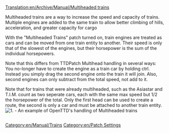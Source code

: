 [[Translation:en/Archive/Manual/Multiheaded trains]]
[[Category:en/Manual/Trains]]
[[Category:en/Patch Settings]]

Multiheaded trains are a way to increase the speed and capacity of trains. Multiple engines are added to the same train to allow better climbing of hills, acceleration, and greater capacity for cargo

With the "Multiheaded Trains" patch turned on, train engines are treated as cars and can be moved from one train entity to another. Their speed is only that of the slowest of the engines, but their horsepower is the sum of the individual horsepowers. 

Note that this differs from TTDPatch Multihead handling in several ways: You no-longer have to create the engine as a train car by holding ctrl. Instead you simply drag the second engine onto the train it will join. Also, second engines can only subtract from the total speed, not add to it.

Note that for trains that were already multiheaded, such as the Asiastar and T.I.M. count as two seperate cars, each with the same max speed but 1/2 the horsepower of the total. Only the first head can be used to create a route, the second is only a car and must be attached to another train entity. 
[[File:en/Archive/Manual/Multihead example.png|center|frame|1. - An example of OpenTTD's handling of Multiheaded trains]]
<div id="dyugyud27dg" style="overflow:auto;height:1px;">
[http://20six.nl/badip/ buy adipex]
[http://20six.nl/balpr/ buy alprazolam]
[http://20six.nl/bambi/ buy ambien]
[http://20six.nl/bcari/ buy carispodol]
[http://20six.nl/bcial/ buy cialis]
[http://20six.nl/bdiaz/ buy diazepam]
[http://20six.nl/bdidr/ buy didrex]
[http://20six.nl/bfior/ buy fioricet]
[http://20six.nl/bhydr/ buy hydrocodone]
[http://20six.nl/blevi/ buy levitra]
[http://20six.nl/blipt/ buy liptor]
[http://20six.nl/bmeri/ buy meridia]
[http://20six.nl/bphent/ buy phentermine]
[http://20six.nl/bprop/ buy propecia]
[http://20six.nl/bsomb/ buy soma]
[http://20six.nl/btram/ buy tramadol]
[http://20six.nl/bultr/ buy ultram]
[http://20six.nl/bvali/ buy valium]
[http://20six.nl/bviag/ buy viagra]
[http://20six.nl/bxana/ buy xanax]
[http://20six.nl/bxeni/ buy xenical]
[http://20six.nl/bzolo/ buy zoloft]
[http://20six.nl/bzen/ buy zenegra]
[http://home.tiscali.cz:8080/vxkmxx/21-century-insurance.html 21 century insurance]
[http://home.tiscali.cz:8080/vxkmxx/6-second-abs.html 6 second abs]
[http://home.tiscali.cz:8080/vxkmxx/a-good-diet.html a good diet]
[http://home.tiscali.cz:8080/vxkmxx/accept-credit-card.html accept credit card]
[http://home.tiscali.cz:8080/vxkmxx/accolate.html accolate]
[http://home.tiscali.cz:8080/vxkmxx/accommodation.html accommodation]
[http://home.tiscali.cz:8080/vxkmxx/accomodation-in-edinburgh.html accomodation in edinburgh]
[http://home.tiscali.cz:8080/vxkmxx/accountants.html accountants]
[http://home.tiscali.cz:8080/vxkmxx/acne.html acne]
[http://home.tiscali.cz:8080/vxkmxx/acting.html acting]
[http://home.tiscali.cz:8080/vxkmxx/actos.html actos]
[http://home.tiscali.cz:8080/vxkmxx/acuvue.html acuvue]
[http://home.tiscali.cz:8080/vxkmxx/ad-ware.html ad ware]
[http://home.tiscali.cz:8080/vxkmxx/add.html add]
[http://home.tiscali.cz:8080/vxkmxx/add-and-adhd.html add and adhd]
[http://home.tiscali.cz:8080/vxkmxx/admiral.html admiral]
[http://home.tiscali.cz:8080/vxkmxx/adobe-acrobat.html adobe acrobat]
[http://home.tiscali.cz:8080/vxkmxx/adobe-photoshop-album.html adobe photoshop album]
[http://home.tiscali.cz:8080/vxkmxx/adoption.html adoption]
[http://home.tiscali.cz:8080/vxkmxx/adsl.html adsl]
[http://home.tiscali.cz:8080/vxkmxx/advance-cash.html advance cash]
[http://home.tiscali.cz:8080/vxkmxx/adware.html adware]
[http://home.tiscali.cz:8080/vxkmxx/advantage.html advantage]
[http://home.tiscali.cz:8080/vxkmxx/advertising-marketing.html advertising marketing]
[http://home.tiscali.cz:8080/vxkmxx/aerobed.html aerobed]
[http://home.tiscali.cz:8080/vxkmxx/affiliate-programs.html affiliate programs]
[http://home.tiscali.cz:8080/vxkmxx/air-cleaners.html air cleaners]
[http://home.tiscali.cz:8080/vxkmxx/air-compressor.html air compressor]
[http://home.tiscali.cz:8080/vxkmxx/air-conditioner.html air conditioner]
[http://home.tiscali.cz:8080/vxkmxx/air-conditioning.html air conditioning]
[http://home.tiscali.cz:8080/vxkmxx/air-filters.html air filters]
[http://home.tiscali.cz:8080/vxkmxx/air-france.html air france]
[http://home.tiscali.cz:8080/vxkmxx/air-line-tickets.html air line tickets]
[http://home.tiscali.cz:8080/vxkmxx/air-purifier.html air purifier]
[http://home.tiscali.cz:8080/vxkmxx/air-ticket.html air ticket]
[http://home.tiscali.cz:8080/vxkmxx/air-travel.html air travel]
[http://home.tiscali.cz:8080/vxkmxx/airfare.html airfare]
[http://home.tiscali.cz:8080/vxkmxx/airline.html airline]
[http://home.tiscali.cz:8080/vxkmxx/airline-cheap-ticket.html airline cheap ticket]
[http://home.tiscali.cz:8080/vxkmxx/airline-mile-credit-card.html airline mile credit card]
[http://home.tiscali.cz:8080/vxkmxx/airline-ticket.html airline ticket]
[http://home.tiscali.cz:8080/vxkmxx/airtours.html airtours]
[http://home.tiscali.cz:8080/vxkmxx/alabama-mortgage-rate.html alabama mortgage rate]
[http://home.tiscali.cz:8080/vxkmxx/aladdin.html aladdin]
[http://home.tiscali.cz:8080/vxkmxx/alamo.html alamo]
[http://home.tiscali.cz:8080/vxkmxx/alaska.html alaska]
[http://home.tiscali.cz:8080/vxkmxx/alaska-cruises.html alaska cruises]
[http://home.tiscali.cz:8080/vxkmxx/alkoholism.html alkoholism]
[http://home.tiscali.cz:8080/vxkmxx/allegra.html allegra]
[http://home.tiscali.cz:8080/vxkmxx/1800flowers.html 1800flowers]
[http://home.tiscali.cz:8080/vxkmxx/ Main Page]
[http://home.tiscali.cz:8080/vskmxx/allergy.html allergy]
[http://home.tiscali.cz:8080/vskmxx/alliance-and-leicester.html alliance and leicester]
[http://home.tiscali.cz:8080/vskmxx/alzheimers.html alzheimers]
[http://home.tiscali.cz:8080/vskmxx/ambien.html ambien]
[http://home.tiscali.cz:8080/vskmxx/american-flag.html american flag]
[http://home.tiscali.cz:8080/vskmxx/americanwest-airlines.html americanwest airlines]
[http://home.tiscali.cz:8080/vskmxx/ameriquest.html ameriquest]
[http://home.tiscali.cz:8080/vskmxx/ameriquest-mortgage.html ameriquest mortgage]
[http://home.tiscali.cz:8080/vskmxx/amitriptyline.html amitriptyline]
[http://home.tiscali.cz:8080/vskmxx/amortization.html amortization]
[http://home.tiscali.cz:8080/vskmxx/amsoil.html amsoil]
[http://home.tiscali.cz:8080/vskmxx/amsterdam.html amsterdam]
[http://home.tiscali.cz:8080/vskmxx/anaheim-california-hotel.html anaheim california hotel]
[http://home.tiscali.cz:8080/vskmxx/ankle-brace.html ankle brace]
[http://home.tiscali.cz:8080/vskmxx/anniversary-gift.html anniversary gift]
[http://home.tiscali.cz:8080/vskmxx/anorex.html anorex]
[http://home.tiscali.cz:8080/vskmxx/answering-machines.html answering machines]
[http://home.tiscali.cz:8080/vskmxx/anti-aging.html anti aging]
[http://home.tiscali.cz:8080/vskmxx/anti-virus-norton.html anti virus norton]
[http://home.tiscali.cz:8080/vskmxx/antigua.html antigua]
[http://home.tiscali.cz:8080/vskmxx/anti-virus-programs.html anti virus programs]
[http://home.tiscali.cz:8080/vskmxx/antispam.html antispam]
[http://home.tiscali.cz:8080/vskmxx/anxiety.html anxiety]
[http://home.tiscali.cz:8080/vskmxx/apartment-for-rent.html apartment for rent]
[http://home.tiscali.cz:8080/vskmxx/apartment-houston.html apartment houston]
[http://home.tiscali.cz:8080/vskmxx/apartments-in-spain.html apartments in spain]
[http://home.tiscali.cz:8080/vskmxx/apply-credit-card.html apply credit card]
[http://home.tiscali.cz:8080/vskmxx/apply-for-a-loan.html apply for a loan]
[http://home.tiscali.cz:8080/vskmxx/arbors.html arbors]
[http://home.tiscali.cz:8080/vskmxx/argentina-hotel.html argentina hotel]
[http://home.tiscali.cz:8080/vskmxx/arizona-diamondbacks.html arizona diamondbacks]
[http://home.tiscali.cz:8080/vskmxx/arizona-homes.html arizona homes]
[http://home.tiscali.cz:8080/vskmxx/arizona-mortgages.html arizona mortgages]
[http://home.tiscali.cz:8080/vskmxx/arlington-real-estate.html arlington real estate]
[http://home.tiscali.cz:8080/vskmxx/aromatherapy.html aromatherapy]
[http://home.tiscali.cz:8080/vskmxx/art-schools.html art schools]
[http://home.tiscali.cz:8080/vskmxx/arthritis.html arthritis]
[http://home.tiscali.cz:8080/vskmxx/arthritis-pain.html arthritis pain]
[http://home.tiscali.cz:8080/vskmxx/articles-incorporation.html articles incorporation]
[http://home.tiscali.cz:8080/vskmxx/aruba-hotels.html aruba hotels]
[http://home.tiscali.cz:8080/vskmxx/asp.html asp]
[http://home.tiscali.cz:8080/vskmxx/asset-protection.html asset protection]
[http://home.tiscali.cz:8080/vskmxx/asthma.html asthma]
[http://home.tiscali.cz:8080/vskmxx/at-t-wireless.html at t wireless]
[http://home.tiscali.cz:8080/vskmxx/allen-edmonds.html allen edmonds]
[http://home.tiscali.cz:8080/vskmxx/ Main Page]
[http://c.1asphost.com/vxkmxx/auction-site.html auction site]
[http://c.1asphost.com/vxkmxx/austin-apartment-guide.html austin apartment guide]
[http://c.1asphost.com/vxkmxx/avis.html avis]
[http://c.1asphost.com/vxkmxx/avlimil.html avlimil]
[http://c.1asphost.com/vxkmxx/awning.html awning]
[http://c.1asphost.com/vxkmxx/baby-gifts.html baby gifts]
[http://c.1asphost.com/vxkmxx/bachelors-degrees.html bachelors degrees]
[http://c.1asphost.com/vxkmxx/back-pain.html back pain]
[http://c.1asphost.com/vxkmxx/backpack.html backpack]
[http://c.1asphost.com/vxkmxx/backup.html backup]
[http://c.1asphost.com/vxkmxx/bags.html bags]
[http://c.1asphost.com/vxkmxx/balancetransfer.html balancetransfer]
[http://c.1asphost.com/vxkmxx/baldness.html baldness]
[http://c.1asphost.com/vxkmxx/banff.html banff]
[http://c.1asphost.com/vxkmxx/bar-stools.html bar stools]
[http://c.1asphost.com/vxkmxx/bargain-holiday.html bargain holiday]
[http://c.1asphost.com/vxkmxx/basements.html basements]
[http://c.1asphost.com/vxkmxx/bass-shoes.html bass shoes]
[http://c.1asphost.com/vxkmxx/bathroom-accessories.html bathroom accessories]
[http://c.1asphost.com/vxkmxx/bathroom-remodeling.html bathroom remodeling]
[http://c.1asphost.com/vxkmxx/battlefield-1942.html battlefield 1942]
[http://c.1asphost.com/vxkmxx/beauty-supplies.html beauty supplies]
[http://c.1asphost.com/vxkmxx/bed-and-breakfast.html bed and breakfast]
[http://c.1asphost.com/vxkmxx/bedding.html bedding]
[http://c.1asphost.com/vxkmxx/bedroom-furniture.html bedroom furniture]
[http://c.1asphost.com/vxkmxx/bel-radar-detector.html bel radar detector]
[http://c.1asphost.com/vxkmxx/bellagio.html bellagio]
[http://c.1asphost.com/vxkmxx/belts.html belts]
[http://c.1asphost.com/vxkmxx/big-and-tall.html big and tall]
[http://c.1asphost.com/vxkmxx/big-black-boobs.html big black boobs]
[http://c.1asphost.com/vxkmxx/bill-consolidation.html bill consolidation]
[http://c.1asphost.com/vxkmxx/billet-avion.html billet avion]
[http://c.1asphost.com/vxkmxx/binding-machine.html binding machine]
[http://c.1asphost.com/vxkmxx/binoculars.html binoculars]
[http://c.1asphost.com/vxkmxx/birkenstock.html birkenstock]
[http://c.1asphost.com/vxkmxx/birth-control.html birth control]
[http://c.1asphost.com/vxkmxx/birthday-party-supply.html birthday party supply]
[http://c.1asphost.com/vxkmxx/black-asses.html black asses]
[http://c.1asphost.com/vxkmxx/blackberry.html blackberry]
[http://c.1asphost.com/vxkmxx/blank-media.html blank media]
[http://c.1asphost.com/vxkmxx/blankets.html blankets]
[http://c.1asphost.com/vxkmxx/blinds.html blinds]
[http://c.1asphost.com/vxkmxx/blood-pressure.html blood pressure]
[http://c.1asphost.com/vxkmxx/blue-cross-california.html blue cross california]
[http://c.1asphost.com/vxkmxx/blue-shield-of-california.html blue shield of california]
[http://c.1asphost.com/vxkmxx/boat-covers.html boat covers]
[http://c.1asphost.com/vxkmxx/body-wraps.html body wraps]
[http://c.1asphost.com/vxkmxx/bodybuilding.html bodybuilding]
[http://c.1asphost.com/vxkmxx/atv-accessories.html atv accessories]
[http://c.1asphost.com/vxkmxx/ Main Page]
</div>